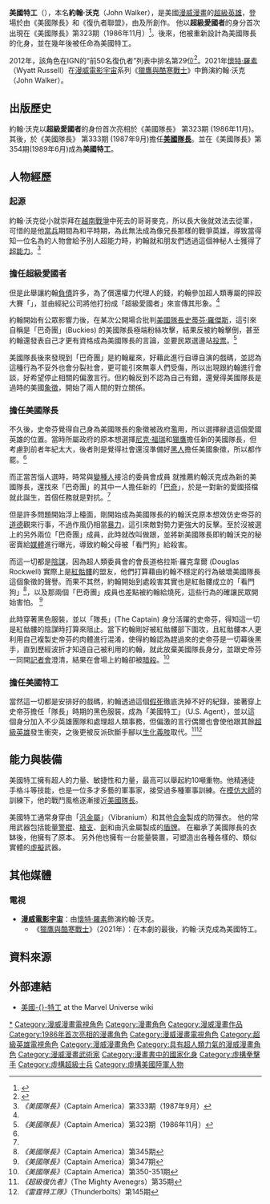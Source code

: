 {{Infobox comics character| <!--Wikipedia:WikiProject Comics-->
|image=
|caption=
|character_name=美國特工<BR>U.S. Agent
|real_name=約翰·沃克
|species= [[人類|人類]]
|publisher=[[漫威漫畫|漫威漫畫]]
|debut='''超級愛國者:'''<br>《美國隊長》 第323期 (1986年11月)<br>'''[[美國隊長|美國隊長]]:'''<br>《美國隊長》 第333期 (1987年9月)<br>'''美國特工:'''<br>《美國隊長》第354期(1989年6月)
|creators= {{le|馬克·格魯恩瓦爾德|Mark Gruenwald}}<br>{{le|保羅·尼瑞|Paul Neary}}
|alliances={{le|超級復仇者 (漫威漫畫)|The Mighty Avengers (comics)|超級復仇者}}<br>{{link-en|歐米茄飛行隊|Omega Flight}}<br>{{le|侵略者 (漫威漫畫)|Invaders (comics)|侵略者聯盟}}<br>S.T.A.R.S.<br>{{le|陪審團（漫威漫畫）|The Jury (comics)|陪審團}}<br>{{le|武力職業 (漫威漫畫)|Force Works|武力職業}}<br>{{link-en|秘密防衛者 (漫畫)|Secret Defenders|秘密防衛者}}<br>{{le|西海岸復仇者|West Coast Avengers}}<br>[[黑暗復仇者|黑暗復仇者]]<br>{{le|超人類活動委員會 (漫威漫畫)|Commission on Superhuman Activities|超人類活動委員會（CSA）}}<br>Bold Urban Commandos<br>[[復仇者_(漫畫)|驚人復仇者]]
| partners = {{le|戰星 (漫畫)|Battlestar (comics)|萊瑪·霍斯金斯／戰星}}
|aliases=傑克·丹尼爾、超級愛國者、[[美國隊長|美國隊長]]
|powers=出色的近身格鬥手<br>訓練有素的雜技演員和體操運動員<br>超人的力量，敏捷性，反射/反應和耐力<br>最高水平的速度，靈巧，協調和平衡<br>使用幾乎堅不可摧的盾牌和槍支 
}}

'''美國特工'''（{{lang-en|U.S. Agent}}），本名'''約翰·沃克'''（John Walker），是美國[[漫威漫畫|漫威漫畫]]的[[超級英雄|超級英雄]]，登場於由《美國隊長》和《復仇者聯盟》，由{{le|馬克·格倫沃爾德|Mark Gruenwald}}及{{le|保羅·尼瑞|Paul Neary}}所創作。 他以'''超級愛國者'''的身分首次出現在《美國隊長》第323期（1986年11月）<ref>{{cite book |last1=DeFalco |first1=Tom |last2=Sanderson |first2=Peter |last3=Brevoort |first3=Tom |last4=Teitelbaum |first4=Michael |last5=Wallace |first5=Daniel |last6=Darling |first6=Andrew |last7=Forbeck |first7=Matt |last8=Cowsill |first8=Alan |last9=Bray |first9=Adam |title=The Marvel Encyclopedia |date=2019 |publisher=DK Publishing |isbn=978-1-4654-7890-0 |page=390}}</ref>。後來，他被重新設計為美國隊長的化身，並在幾年後被任命為美國特工。

2012年，該角色在IGN的“前50名復仇者”列表中排名第29位<ref>{{cite web |date=April 30, 2012 |title=The Top 50 Avengers |url=http://www.ign.com/top/avengers/29 |publisher=IGN |access-date=July 28, 2015}}</ref>。2021年[[懷特·羅素|懷特·羅素]]（Wyatt Russell）在[[漫威電影宇宙|漫威電影宇宙]]系列《[[獵鷹與酷寒戰士|獵鷹與酷寒戰士]]》中飾演約翰·沃克（John Walker）。

== 出版歷史 ==
約翰·沃克以'''超級愛國者'''的身份首次亮相於《美國隊長》 第323期 (1986年11月)。其後，於《美國隊長》 第333期 (1987年9月)擔任'''[[美國隊長|美國隊長]]'''。並在《美國隊長》第354期(1989年6月)成為'''美國特工'''。

== 人物經歷 ==
=== 起源 ===
約翰·沃克從小就崇拜在[[越南戰爭|越南戰爭]]中死去的哥哥麥克，所以長大後就效法去從軍，可惜的是他[[當兵|當兵]]期間為和平時期，為此無法成為像兄長那樣的戰爭英雄，導致當得知一位名為{{le|權力代理人|Power Broker}}的人物會給予別人超能力時，約翰就和朋友們透過這個神秘人士獲得了[[超能力|超能力]]。<ref name="#1"> ''《美國隊長》''（Captain America）第333期（1987年9月）</ref>

=== 擔任超級愛國者 ===
但是此舉讓約翰[[負債|負債]]許多，為了償還權力代理人的錢，約翰參加超人類專屬的摔跤大賽「{{le|無限級摔跤聯合會|Unlimited Class Wrestling Federation}}」，並由經紀公司將他打扮成「超級愛國者」來宣傳其形象。<ref name="#1"/>

約翰開始有公眾影響力後，在某次公開場合批判[[美國隊長|美國隊長史蒂芬·羅傑斯]]，這引來自稱是「巴奇團」(Buckies) 的美國隊長極端粉絲攻擊，結果反被約翰擊倒，甚至約翰還發表自己才更有資格成為美國隊長的言論，並要民眾選邊站[[投票|投票]]。<ref> ''《美國隊長》''（Captain America）第323期（1986年11月）</ref>

美國隊長後來發現到「巴奇團」是約翰雇來，好藉此進行自導自演的戲碼，並認為這種行為不妥外也會分裂社會，更可能引來無辜人們受傷，所以出現跟約翰進行會談，好希望停止相關的偏激言行。但約翰反到不認為自己有錯，還覺得美國隊長是過時的美國[[象徵|象徵]]，開始了兩人間的對立關係。

=== 擔任美國隊長 ===
不久後，史帝芬覺得自己身為美國隊長的象徵被政府濫用，所以選擇辭退這個愛國英雄的位置。當時所屬政府的{{le|超人類活動委員會 (漫威漫畫)|Commission on Superhuman Activities|超人類活動委員會（CSA）}}原本想選擇[[尼克·福瑞|尼克·福瑞]]和[[獵鷹_(漫畫)|獵鷹]]擔任新的美國隊長，但考慮到前者年紀太大，後者則是覺得社會還沒準備好[[黑人|黑人]]擔任美國象徵，所以都作罷。<ref name="#1"/>

而正當苦惱人選時，時常與[[變種人|變種人]]接洽的委員會成員{{le|瓦萊麗·庫珀|Valerie Cooper|瓦萊麗·庫珀博士}}  就推薦約翰沃克成為新的美國隊長，還找來「巴奇團」的其中一人{{le|戰星 (漫畫)|Battlestar (comics)|萊瑪·霍斯金斯}}擔任新的「[[巴奇·巴恩斯|巴奇]]」，於是一對新的愛國搭檔就此誕生，首個任務就是對抗{{le|右翼恐怖組織|Right-wing terrorism}}{{le|看門狗（漫威漫畫）|Watchdogs (Marvel Comics)|「看門狗」}}。<ref name="#1"/>

但是許多問題開始浮上檯面，剛開始成為美國隊長的約翰沃克原本想效仿史帝芬的[[道德|道德]]觀來行事，不過作風仍相當[[暴力|暴力]]，這引來敵對勢力更強大的反擊。至於沒被選上的另外兩位「巴奇團」成員，此時就改叫做{{le|左翼份子（漫畫）|Left-Winger (Comics)|左翼份子}}跟{{le|右翼份子（漫畫）|Right-Winger (Comics)|右翼份子}}，並將新美國隊長即約翰沃克的秘密賣給[[媒體|媒體]]進行曝光，導致約翰父母被「看門狗」給殺害。

而這一切都是[[陰謀|陰謀]]，因為超人類委員會的會長道格拉斯·羅克韋爾 (Douglas Rockwell) 實際上是[[紅骷髏|紅骷髏]]的盟友，他們打算藉由約翰不穩定的行為破壞美國隊長這個象徵的聲譽。而果不其然，約翰開始到處殺害其實也是紅骷髏成立的「看門狗」<ref> ''《美國隊長》''（Captain America）第345期</ref>，以及那兩個「巴奇團」成員也差點被約翰給燒死，這些行為的確讓民眾開始害怕。
<ref> ''《美國隊長》''（Captain America）第347期</ref>

此時穿著黑色服裝，並以「隊長」(The Captain) 身分活躍的史帝芬，得知這一切是紅骷髏的陰謀時打算來阻止。當下約翰剛好被紅骷髏部下圍攻，且紅骷髏本人更利用自己複製史帝芬的肉體進行混淆，使得約翰認為趕過來的史帝芬是一切幕後黑手，直到歷經波折才知道自己被利用的約翰，就此放棄美國隊長身分，並跟史帝芬一同開[[記者會|記者會]]澄清，結果在會場上約翰卻被[[暗殺|暗殺]]。<ref> ''《美國隊長》''（Captain America）第350-351期</ref>

=== 擔任美國特工 ===
當然這一切都是安排好的戲碼，約翰透過這個[[假死|假死]]徹底洗掉不好的紀錄，接著穿上史帝芬擔任「隊長」時期的黑色服裝，成為「美國特工」（U.S. Agent），並以這個身分加入不少英雄團隊和處理超人類事務，但偏激的言行偶爾也會使他跟其餘[[超級英雄|超級英雄]]發生衝突，之後更被反派砍斷手腳以[[生化|生化]][[義肢|義肢]]取代。<ref> ''《超級復仇者》''（The Mighty Avenegrs）第35期</ref><ref> ''《雷霆特工隊》''（Thunderbolts）第145期</ref>

== 能力與裝備 ==
美國特工擁有超人的力量、敏捷性和力量，最高可以舉起約10噸重物。他精通徒手格斗等技能，也是一位多才多藝的軍事家，接受過多種軍事訓練。在[[模仿大師|模仿大師]]的訓練下，他的戰鬥風格逐漸接近[[美國隊長|美國隊長]]。

美國特工通常身穿由「[[汎金屬|汎金屬]]」（Vibranium）和其他[[合金|合金]]製成的防彈衣。 他的常用武器包括能量[[警棍|警棍]]、[[槍支|槍支]]、[[劍|劍]]和由汎金屬製成的[[盾牌|盾牌]]。 在繼承了美國隊長的衣缽後，他擁有了原本{{le|美國隊長的盾牌|Captain America's shield}}。 另外他也擁有一台能量裝置，可塑造出各種各樣的、類似實體的[[虛擬|虛擬]]武器。

==其他媒體==
=== 電視 ===
*'''[[漫威電影宇宙|漫威電影宇宙]]'''：由[[懷特·羅素|懷特·羅素]]飾演約翰·沃克。
**《[[獵鷹與酷寒戰士|獵鷹與酷寒戰士]]》（2021年）：在本劇的最後，約翰·沃克成為美國特工。

==資料來源==
{{REFLIST}}

==外部連結==
* {{en}}[https://marvelcinematicuniverse.fandom.com/wiki/U.S._Agent 美國-{}-特工] at the Marvel Universe wiki
{{REFLIST}}

{{美國隊長}}

[[Category:美國隊長|*]]
[[Category:漫威漫畫電視角色|Category:漫威漫畫電視角色]]
[[Category:漫畫角色|Category:漫畫角色]]
[[Category:漫威漫畫作品|Category:漫威漫畫作品]]
[[Category:1986年首次亮相的漫畫角色|Category:1986年首次亮相的漫畫角色]]
[[Category:漫威漫畫電視角色|Category:漫威漫畫電視角色]]
[[Category:超級英雄電視角色|Category:超級英雄電視角色]]
[[Category:漫威漫畫角色|Category:漫威漫畫角色]]
[[Category:具有超人類力氣的漫威漫畫角色|Category:具有超人類力氣的漫威漫畫角色]]
[[Category:漫威漫畫武術家|Category:漫威漫畫武術家]]
[[Category:漫畫書中的國家化身|Category:漫畫書中的國家化身]]
[[Category:虛構拳擊手|Category:虛構拳擊手]]
[[Category:虛構超級士兵|Category:虛構超級士兵]]
[[Category:虛構美國陸軍人物|Category:虛構美國陸軍人物]]